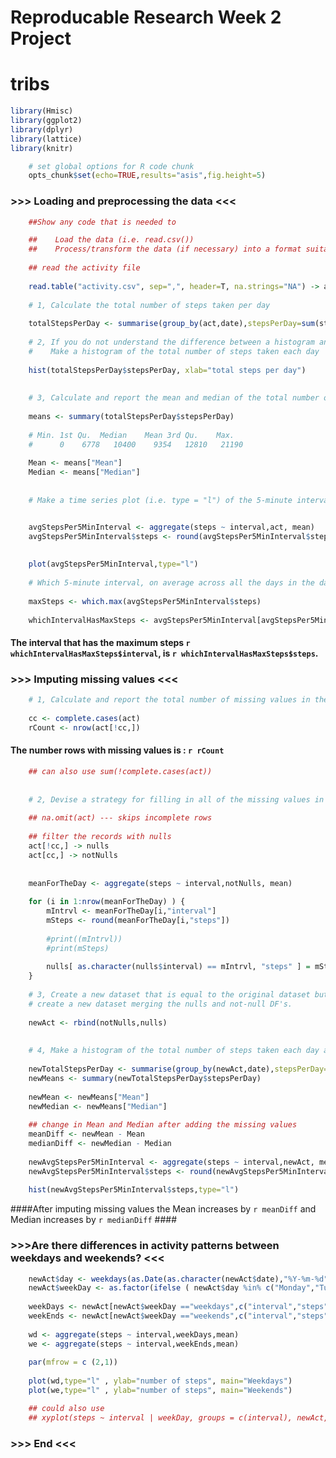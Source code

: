 # Reproducable Research Week 2 Project
# tribs 

```{r library,echo=FALSE,results="hide"}

library(Hmisc)
library(ggplot2)
library(dplyr)
library(lattice)
library(knitr)
```

```{r setoptions, echo=FALSE, results="hide"}
	# set global options for R code chunk
	opts_chunk$set(echo=TRUE,results="asis",fig.height=5)
```


### >>> Loading and preprocessing the data <<<

```{r LoadData}

	##Show any code that is needed to

	##    Load the data (i.e. read.csv())
	##    Process/transform the data (if necessary) into a format suitable for your analysis
	
	## read the activity file
	
	read.table("activity.csv", sep=",", header=T, na.strings="NA") -> act
	
	# 1, Calculate the total number of steps taken per day
	
	totalStepsPerDay <- summarise(group_by(act,date),stepsPerDay=sum(steps, na.rm=T))
	
	# 2, If you do not understand the difference between a histogram and a barplot, research the difference between them. 
	#    Make a histogram of the total number of steps taken each day
	
	hist(totalStepsPerDay$stepsPerDay, xlab="total steps per day")
	
	
	# 3, Calculate and report the mean and median of the total number of steps taken per day
	
	means <- summary(totalStepsPerDay$stepsPerDay) 
	
	# Min. 1st Qu.  Median    Mean 3rd Qu.    Max. 
	#      0    6778   10400    9354   12810   21190 
	
	Mean <- means["Mean"]
	Median <- means["Median"]
	
	
	# Make a time series plot (i.e. type = "l") of the 5-minute interval (x-axis) and the average number of steps taken, averaged across all days (y-axis)


	avgStepsPer5MinInterval <- aggregate(steps ~ interval,act, mean)
	avgStepsPer5MinInterval$steps <- round(avgStepsPer5MinInterval$steps)
	
	
	plot(avgStepsPer5MinInterval,type="l")
	
	# Which 5-minute interval, on average across all the days in the dataset, contains the maximum number of steps?
	
	maxSteps <- which.max(avgStepsPer5MinInterval$steps)
	
	whichIntervalHasMaxSteps <- avgStepsPer5MinInterval[avgStepsPer5MinInterval$steps == maxSteps,]
```
#### The interval that has the maximum steps `r whichIntervalHasMaxSteps$interval`, is `r whichIntervalHasMaxSteps$steps`.
###


### >>> Imputing missing values <<<

```{r ImputMissingData}

	# 1, Calculate and report the total number of missing values in the dataset (i.e. the total number of rows with NAs)
	
	cc <- complete.cases(act)
	rCount <- nrow(act[!cc,])
```

#### The number rows with missing values is : `r rCount`	
```{r ImputingMissingDataContd}
	## can also use sum(!complete.cases(act))
	
	
	# 2, Devise a strategy for filling in all of the missing values in the dataset. The strategy does not need to be sophisticated. For example, you could use the mean/median for that day, or the mean for that 5-minute interval, etc.
	
	## na.omit(act) --- skips incomplete rows
	
	## filter the records with nulls
	act[!cc,] -> nulls
	act[cc,] -> notNulls
	
	
	meanForTheDay <- aggregate(steps ~ interval,notNulls, mean)
	
	for (i in 1:nrow(meanForTheDay) ) {
		mIntrvl <- meanForTheDay[i,"interval"]
		mSteps <- round(meanForTheDay[i,"steps"])
	
		#print((mIntrvl))
		#print(mSteps)
	
		nulls[ as.character(nulls$interval) == mIntrvl, "steps" ] = mSteps 
	}
	
	# 3, Create a new dataset that is equal to the original dataset but with the missing data filled in.
	# create a new dataset merging the nulls and not-null DF's.
	
	newAct <- rbind(notNulls,nulls) 
	
	
	# 4, Make a histogram of the total number of steps taken each day and Calculate and report the mean and median total number of steps taken per day. Do these values differ from the estimates from the first part of the assignment? What is the impact of imputing missing data on the estimates of the total daily number of steps?
	
	newTotalStepsPerDay <- summarise(group_by(newAct,date),stepsPerDay=sum(steps, na.rm=T))
	newMeans <- summary(newTotalStepsPerDay$stepsPerDay) 
	
	newMean <- newMeans["Mean"]
	newMedian <- newMeans["Median"]
	
	## change in Mean and Median after adding the missing values
	meanDiff <- newMean - Mean
	medianDiff <- newMedian - Median
	
	newAvgStepsPer5MinInterval <- aggregate(steps ~ interval,newAct, mean)
	newAvgStepsPer5MinInterval$steps <- round(newAvgStepsPer5MinInterval$steps)
	
	hist(newAvgStepsPer5MinInterval$steps,type="l")
```

####After imputing missing values the Mean increases by `r meanDiff` and Median increases by `r medianDiff`
####

### >>>Are there differences in activity patterns between weekdays and weekends? <<<

```{r WeekDays}

	newAct$day <- weekdays(as.Date(as.character(newAct$date),"%Y-%m-%d"))
	newAct$weekDay <- as.factor(ifelse ( newAct$day %in% c("Monday","Tuesday", "Wednesday","Thursday","Friday"), "weekdays", "weekends" ))
	
	weekDays <- newAct[newAct$weekDay =="weekdays",c("interval","steps")]
	weekEnds <- newAct[newAct$weekDay =="weekends",c("interval","steps")]
	
	wd <- aggregate(steps ~ interval,weekDays,mean)
	we <- aggregate(steps ~ interval,weekEnds,mean)
	
	par(mfrow = c (2,1))
	
	plot(wd,type="l" , ylab="number of steps", main="Weekdays")
	plot(we,type="l" , ylab="number of steps", main="Weekends")

	## could also use
	## xyplot(steps ~ interval | weekDay, groups = c(interval), newAct, type = "l", layout = c(1,2), xlab = "Interval", ylab = "Number of Steps", main = "Steps Distribution")
```

### >>> End <<<
